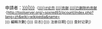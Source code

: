 :申請者：[[User:{{{User|{{{1|Example}}}}}}|{{{User|{{{1|Example}}}}}}]]<span class="plainlinks"><small>（[[User talk:{{{User|{{{1|Example}}}}}}|讨论页]]·[[Special:Contributions/{{{User|{{{1|Example}}}}}}|贡献]]·[[Special:DeletedContributions/{{{User|{{{1|Example}}}}}}|已删除的贡献]]·[http://toolserver.org/~soxred93/pcount/index.php?lang=zh&wiki=wikipedia&name={{anchorencode:{{{1|{{{User|Example}}}}}}}} 編輯次數]·[{{fullurl:Special:Log|user={{anchorencode:{{ucfirst:{{{User|{{{1|Example}}}}}}}}}}}} 日志]·[{{fullurl:Special:Listusers|limit=1&username={{urlencode:{{ucfirst:{{{User|{{{1|Example}}}}}}}}}}}} 注册日期]·[{{fullurl:Special:Log/block|page=User:{{urlencode:{{{User|{{{1|Example}}}}}}}}}} 查封记录]）</small>